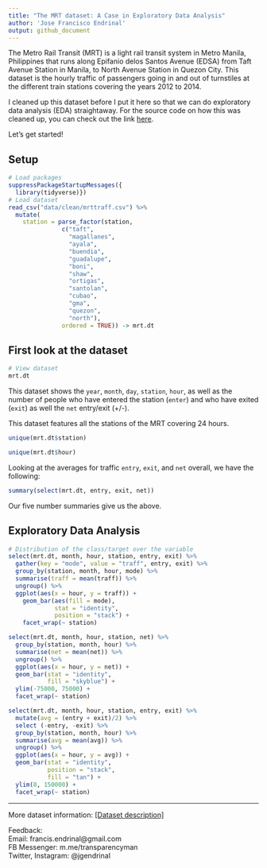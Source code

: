 ```yaml
---
title: "The MRT dataset: A Case in Exploratory Data Analysis"
author: 'Jose Francisco Endrinal'
output: github_document
---
```


The Metro Rail Transit (MRT) is a light rail transit system in Metro Manila, Philippines that runs along Epifanio delos Santos Avenue (EDSA) from Taft Avenue Station in Manila, to North Avenue Station in Quezon City. This dataset is the hourly traffic of passengers going in and out of turnstiles at the different train stations covering the years 2012 to 2014.  

I cleaned up this dataset before I put it here so that we can do exploratory data analysis (EDA) straightaway. For the source code on how this was cleaned up, you can check out the link [here]().  

Let's get started!  

## Setup

```r
# Load packages
suppressPackageStartupMessages({
  library(tidyverse)})
# Load dataset
read_csv("data/clean/mrttraff.csv") %>% 
  mutate(
    station = parse_factor(station, 
               c("taft", 
                 "magallanes", 
                 "ayala", 
                 "buendia", 
                 "guadalupe", 
                 "boni", 
                 "shaw", 
                 "ortigas", 
                 "santolan", 
                 "cubao", 
                 "gma", 
                 "quezon", 
                 "north"), 
               ordered = TRUE)) -> mrt.dt
```

## First look at the dataset

```r
# View dataset
mrt.dt
```

This dataset shows the `year`, `month`, `day`, `station`, `hour`, as well as the number of people who have entered the station (`enter`) and who have exited (`exit`) as well the `net` entry/exit (+/-).  

This dataset features all the stations of the MRT covering 24 hours.  

```r
unique(mrt.dt$station)
```

```r
unique(mrt.dt$hour)
```

Looking at the averages for traffic `entry`, `exit`, and `net` overall, we have the following:

```r
summary(select(mrt.dt, entry, exit, net))
```

Our five number summaries give us the above.  

## Exploratory Data Analysis

```r
# Distribution of the class/target over the variable
select(mrt.dt, month, hour, station, entry, exit) %>% 
  gather(key = "mode", value = "traff", entry, exit) %>% 
  group_by(station, month, hour, mode) %>% 
  summarise(traff = mean(traff)) %>% 
  ungroup() %>% 
  ggplot(aes(x = hour, y = traff)) + 
    geom_bar(aes(fill = mode), 
             stat = "identity", 
             position = "stack") + 
    facet_wrap(~ station)
```

```r
select(mrt.dt, month, hour, station, net) %>% 
  group_by(station, month, hour) %>% 
  summarise(net = mean(net)) %>% 
  ungroup() %>% 
  ggplot(aes(x = hour, y = net)) + 
  geom_bar(stat = "identity", 
           fill = "skyblue") + 
  ylim(-75000, 75000) + 
  facet_wrap(~ station)
```

```r
select(mrt.dt, month, hour, station, entry, exit) %>% 
  mutate(avg = (entry + exit)/2) %>% 
  select (-entry, -exit) %>% 
  group_by(station, month, hour) %>% 
  summarise(avg = mean(avg)) %>% 
  ungroup() %>% 
  ggplot(aes(x = hour, y = avg)) + 
  geom_bar(stat = "identity", 
           position = "stack", 
           fill = "tan") + 
  ylim(0, 150000) + 
  facet_wrap(~ station)
```


***
More dataset information: [[Dataset description]](link to website)  

Feedback:  
Email: francis.endrinal@gmail.com  
FB Messenger: m.me/transparencyman  
Twitter, Instagram: @jgendrinal
